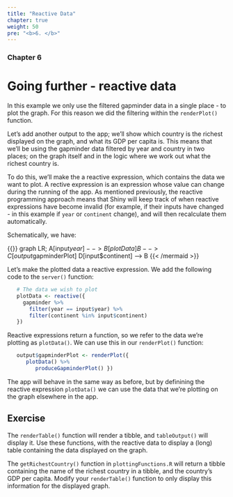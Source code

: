 ```yaml
---
title: "Reactive Data"
chapter: true
weight: 50
pre: "<b>6. </b>"
---
```

### Chapter 6

# Going further - reactive data

In this example we only use the filtered gapminder data in a single place - to plot the graph.   For this reason we did the filtering within the `renderPlot()` function.   

Let's add another output to the app; we'll show which country is the richest displayed on the graph, and what its GDP per capita is. This means that we'll be using the gapminder data filtered by year and country in two places; on the graph itself and in the logic where we work out what the richest country is.   

To do this, we'll make the a reactive expression, which contains the data we want to plot.  A rective expression is an expression whose value can change during the running of the app.   As mentioned previously, the reactive programming approach means that Shiny will keep track of when reactive expressions have become invalid (for example, if their inputs have changed - in this example if `year` or `continent` change), and will then recalculate them automatically.  

Schematically, we have:

{{<mermaid align="left" >}}
graph LR;
   A[input$year] --> B[plotData]
   B --> C[output$gapminderPlot]
   D[input$continent] --> B
{{< /mermaid >}}

Let's make the plotted data a reactive expression. We add the following code to the `server()` function:

```r
 
   # The data we wish to plot
   plotData <- reactive({
     gapminder %>% 
       filter(year == input$year) %>% 
       filter(continent %in% input$continent)
   })


```

Reactive expressions return a function, so we refer to the data we're plotting as `plotData()`.  We can use this in our `renderPlot()` function:

```r

   output$gapminderPlot <- renderPlot({
      plotData() %>% 
         produceGapminderPlot() })

```

The app will behave in the same way as before, but by definining the reactive expression `plotData()` we can use the data that we're plotting on the graph elsewhere in the app.

## Exercise

The `renderTable()` function will render a tibble, and `tableOutput()` will display it.   Use these functions, with the reactive data to display a (long) table containing the data displayed on the graph.
  
The `getRichestCountry()` function in `plottingFunctions.R` will return a tibble containing the name of the richest country in a tibble, and the country's GDP per capita. Modify your `renderTable()` function to only display this information for the displayed graph.













